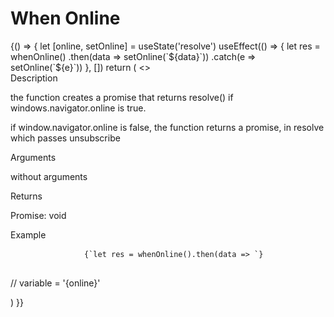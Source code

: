 

<Meta title="MDX/Helpers/When Online" />

# When Online

<!-- add a plugin description -->

<Canvas>
  <Story name="When Online Usage">
    {() => {
      let [online, setOnline] = useState('resolve')
      useEffect(() => {
        let res = whenOnline()
          .then(data => setOnline(`${data}`))
          .catch(e => setOnline(`${e}`))
      }, [])
      return (
        <>
          <div>
            <span className="font-bold">Description</span>
            <div className="p-2 pb-4">
              <p>
                the function creates a promise that returns resolve() if
                windows.navigator.online is true.
              </p>
              <p>
                if window.navigator.online is false, the function returns a
                promise, in resolve which passes unsubscribe
              </p>
            </div>
          </div>
          <div>
            <span className="font-bold">Arguments</span>
            <p className="p-2 pb-4">without arguments</p>
          </div>
          <div>
            <span className="font-bold">Returns</span>
            <p className="p-2 pb-4">
              <span className="ui-text-ink-secondary">Promise: void</span>
            </p>
          </div>
          <span className="font-bold">Example</span>
          <div className="yobta-bg-paper-2 w-max p-4">
            <pre>
              <code>{`let res = whenOnline().then(data => `}</code>
            </pre>
            <p className="ui-text-color-14 p-4">// variable = '{online}'</p>
          </div>
        </>
      )
    }}
  </Story>
</Canvas>
